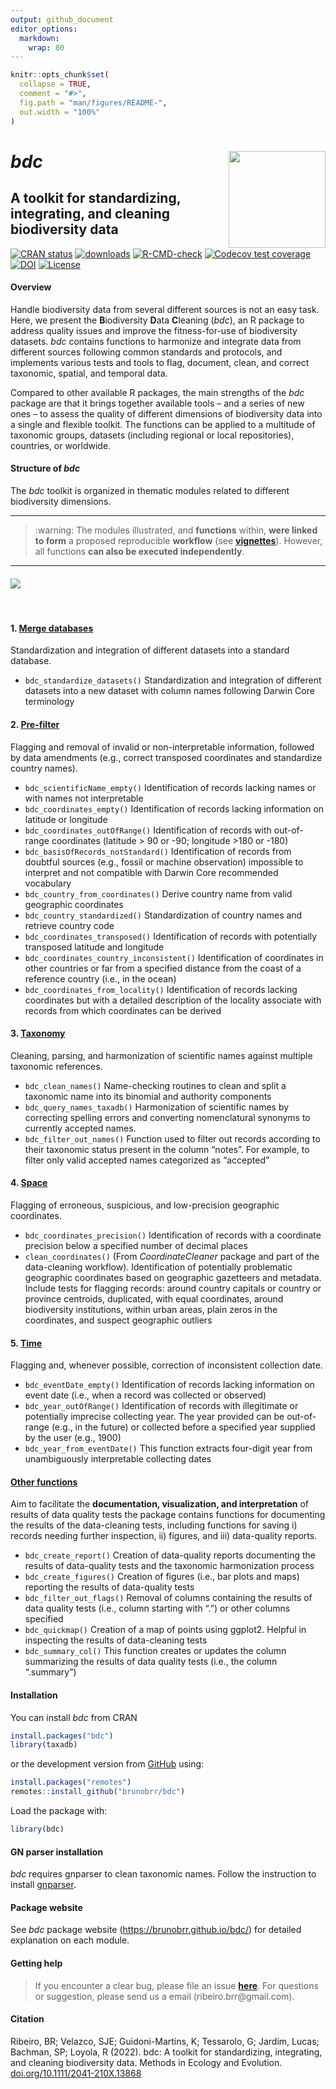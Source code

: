 ```yaml
---
output: github_document
editor_options: 
  markdown: 
    wrap: 80
---
```


<!-- README.md is generated from README.Rmd. Please edit that file -->

```r
knitr::opts_chunk$set(
  collapse = TRUE,
  comment = "#>",
  fig.path = "man/figures/README-",
  out.width = "100%"
)
```

# ***bdc*** <a href='https://github.com/brunobrr/bdc'><img src="https://raw.githubusercontent.com/brunobrr/bdc/master/man/figures/logo.png" align="right" width="155"/></a>

## **A toolkit for standardizing, integrating, and cleaning biodiversity data**

<!-- badges: start -->

[![CRAN
status](https://www.r-pkg.org/badges/version/bdc)](https://CRAN.R-project.org/package=bdc)
[![downloads](https://cranlogs.r-pkg.org/badges/grand-total/bdc)](https://cranlogs.r-pkg.org:443/badges/grand-total/bdc)
<!-- [![rstudio mirror -->
<!-- downloads](https://cranlogs.r-pkg.org/badges/bdc)](https://cranlogs.r-pkg.org:443/badges/bdc) -->
[![R-CMD-check](https://github.com/brunobrr/bdc/actions/workflows/R-CMD-check.yaml/badge.svg)](https://github.com/brunobrr/bdc/actions/workflows/R-CMD-check.yaml)
[![Codecov test
coverage](https://codecov.io/gh/brunobrr/bdc/branch/master/graph/badge.svg?token=9AUF86G9LJ)](https://app.codecov.io/gh/brunobrr/bdc)
[![DOI](https://zenodo.org/badge/DOI/10.5281/zenodo.6450390.svg)](https://doi.org/10.5281/zenodo.6450390)
[![License](https://img.shields.io/badge/license-GPL%20(%3E=%203)-lightgrey.svg?style=flat)](http://www.gnu.org/licenses/gpl-3.0.html)

<!-- badges: end -->

#### **Overview**

Handle biodiversity data from several different sources is not an easy task.
Here, we present the **B**iodiversity **D**ata **C**leaning (*bdc*), an R
package to address quality issues and improve the fitness-for-use of biodiversity
datasets. *bdc* contains functions to harmonize and integrate data from
different sources following common standards and protocols, and implements
various tests and tools to flag, document, clean, and correct taxonomic,
spatial, and temporal data.

Compared to other available R packages, the main strengths of the *bdc* package
are that it brings together available tools – and a series of new ones – to
assess the quality of different dimensions of biodiversity data into a single
and flexible toolkit. The functions can be applied to a multitude of taxonomic
groups, datasets (including regional or local repositories), countries, or
worldwide.

#### **Structure of *bdc***

The *bdc* toolkit is organized in thematic modules related to different
biodiversity dimensions.

--------------------------------------------------------------------------------

> :warning: The modules illustrated, and **functions** within, **were linked to
> form** a proposed reproducible **workflow** (see
> [**vignettes**](https://brunobrr.github.io/bdc/)). However, all functions
> **can also be executed independently**.

--------------------------------------------------------------------------------

#### ![](https://raw.githubusercontent.com/brunobrr/bdc/master/inst/extdata/icon_vignettes/Figure1.png)

<br/>

#### 1. [**Merge databases**](https://brunobrr.github.io/bdc/articles/integrate_datasets.html)

Standardization and integration of different datasets into a standard database.

-   `bdc_standardize_datasets()` Standardization and integration of different
    datasets into a new dataset with column names following Darwin Core
    terminology

#### 2. [**Pre-filter**](https://brunobrr.github.io/bdc/articles/prefilter.html)

Flagging and removal of invalid or non-interpretable information, followed by
data amendments (e.g., correct transposed coordinates and standardize country
names).

-   `bdc_scientificName_empty()` Identification of records lacking names or with
    names not interpretable
-   `bdc_coordinates_empty()` Identification of records lacking information on
    latitude or longitude
-   `bdc_coordinates_outOfRange()` Identification of records with out-of-range
    coordinates (latitude \> 90 or -90; longitude \>180 or -180)
-   `bdc_basisOfRecords_notStandard()` Identification of records from doubtful
    sources (e.g., fossil or machine observation) impossible to interpret and
    not compatible with Darwin Core recommended vocabulary
-   `bdc_country_from_coordinates()` Derive country name from valid geographic
    coordinates
-   `bdc_country_standardized()` Standardization of country names and retrieve
    country code
-   `bdc_coordinates_transposed()` Identification of records with potentially
    transposed latitude and longitude
-   `bdc_coordinates_country_inconsistent()` Identification of coordinates in
    other countries or far from a specified distance from the coast of a
    reference country (i.e., in the ocean)
-   `bdc_coordinates_from_locality()` Identification of records lacking
    coordinates but with a detailed description of the locality associate with
    records from which coordinates can be derived

#### 3. [**Taxonomy**](https://brunobrr.github.io/bdc/articles/taxonomy.html)

Cleaning, parsing, and harmonization of scientific names against multiple
taxonomic references.

-   `bdc_clean_names()` Name-checking routines to clean and split a taxonomic
    name into its binomial and authority components
-   `bdc_query_names_taxadb()` Harmonization of scientific names by correcting
    spelling errors and converting nomenclatural synonyms to currently accepted
    names.
-   `bdc_filter_out_names()` Function used to filter out records according to
    their taxonomic status present in the column "notes". For example, to filter
    only valid accepted names categorized as "accepted"

#### 4. [**Space**](https://brunobrr.github.io/bdc/articles/space.html)

Flagging of erroneous, suspicious, and low-precision geographic coordinates.

-   `bdc_coordinates_precision()` Identification of records with a coordinate
    precision below a specified number of decimal places
-   `clean_coordinates()` (From *CoordinateCleaner* package and part of the
    data-cleaning workflow). Identification of potentially problematic
    geographic coordinates based on geographic gazetteers and metadata. Include
    tests for flagging records: around country capitals or country or province
    centroids, duplicated, with equal coordinates, around biodiversity
    institutions, within urban areas, plain zeros in the coordinates, and
    suspect geographic outliers

#### 5. [**Time**](https://brunobrr.github.io/bdc/articles/time.html)

Flagging and, whenever possible, correction of inconsistent collection date.

-   `bdc_eventDate_empty()` Identification of records lacking information on
    event date (i.e., when a record was collected or observed)
-   `bdc_year_outOfRange()` Identification of records with illegitimate or
    potentially imprecise collecting year. The year provided can be out-of-range
    (e.g., in the future) or collected before a specified year supplied by the
    user (e.g., 1900)
-   `bdc_year_from_eventDate()` This function extracts four-digit year from
    unambiguously interpretable collecting dates

#### [**Other functions**](https://brunobrr.github.io/bdc/reference/index.html)

Aim to facilitate the **documentation, visualization, and interpretation** of
results of data quality tests the package contains functions for documenting the
results of the data-cleaning tests, including functions for saving i) records
needing further inspection, ii) figures, and iii) data-quality reports.

-   `bdc_create_report()` Creation of data-quality reports documenting the
    results of data-quality tests and the taxonomic harmonization process
-   `bdc_create_figures()` Creation of figures (i.e., bar plots and maps)
    reporting the results of data-quality tests
-   `bdc_filter_out_flags()` Removal of columns containing the results of data
    quality tests (i.e., column starting with ".") or other columns specified
-   `bdc_quickmap()` Creation of a map of points using ggplot2. Helpful in
    inspecting the results of data-cleaning tests
-   `bdc_summary_col()` This function creates or updates the column summarizing
    the results of data quality tests (i.e., the column ".summary")

#### **Installation**

You can install *bdc* from CRAN

```r
install.packages("bdc")
library(taxadb)
```

or the development version from [GitHub](https://github.com/brunobrr/bdc) using:

```r
install.packages("remotes")
remotes::install_github("brunobrr/bdc")
```

Load the package with:

```r
library(bdc)
```


#### **GN parser installation**

*bdc* requires gnparser to clean taxonomic names. Follow the instruction to install [gnparser](https://github.com/gnames/gnparser#installation).

#### **Package website**

See *bdc* package website (<https://brunobrr.github.io/bdc/>) for detailed
explanation on each module.

#### **Getting help**

> If you encounter a clear bug, please file an issue
> [**here**](https://github.com/brunobrr/bdc/issues). For questions or
> suggestion, please send us a email (ribeiro.brr\@gmail.com).

#### **Citation**

Ribeiro, BR; Velazco, SJE; Guidoni-Martins, K; Tessarolo, G; Jardim, Lucas;
Bachman, SP; Loyola, R (2022). bdc: A toolkit for standardizing, integrating,
and cleaning biodiversity data. Methods in Ecology and Evolution.
[doi.org/10.1111/2041-210X.13868](https://doi.org/10.1111/2041-210X.13868)
